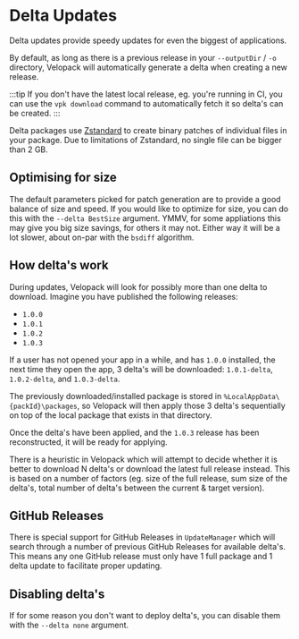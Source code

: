 # Delta Updates
<AppliesTo all />
Delta updates provide speedy updates for even the biggest of applications.

By default, as long as there is a previous release in your `--outputDir` / `-o` directory, Velopack will automatically generate a delta when creating a new release.

:::tip
If you don't have the latest local release, eg. you're running in CI, you can use the `vpk download` command to automatically fetch it so delta's can be created.
:::

Delta packages use [Zstandard](https://github.com/facebook/zstd) to create binary patches of individual files in your package. Due to limitations of Zstandard, no single file can be bigger than 2 GB.

## Optimising for size
The default parameters picked for patch generation are to provide a good balance of size and speed. 
If you would like to optimize for size, you can do this with the `--delta BestSize` argument.
YMMV, for some appliations this may give you big size savings, for others it may not. Either way it will be a lot slower, about on-par with the `bsdiff` algorithm.

## How delta's work
During updates, Velopack will look for possibly more than one delta to download. Imagine you have published the following releases:
- `1.0.0`
- `1.0.1`
- `1.0.2`
- `1.0.3`

If a user has not opened your app in a while, and has `1.0.0` installed, the next time they open the app, 
3 delta's will be downloaded: `1.0.1-delta`, `1.0.2-delta`, and `1.0.3-delta`.

The previously downloaded/installed package is stored in `%LocalAppData\{packId}\packages`, so Velopack will then apply those 3 delta's sequentially 
on top of the local package that exists in that directory. 

Once the delta's have been applied, and the `1.0.3` release has been reconstructed, it will be ready for applying. 

There is a heuristic in Velopack which will attempt to decide whether it is better to download N delta's or download the latest full release instead.
This is based on a number of factors (eg. size of the full release, sum size of the delta's, total number of delta's between the current & target version).

## GitHub Releases
There is special support for GitHub Releases in `UpdateManager` which will search through a number of previous GitHub Releases for available delta's. 
This means any one GitHub release must only have 1 full package and 1 delta update to facilitate proper updating. 

## Disabling delta's
If for some reason you don't want to deploy delta's, you can disable them with the `--delta none` argument.